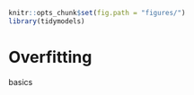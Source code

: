 ```r
knitr::opts_chunk$set(fig.path = "figures/")
library(tidymodels)
```

# Overfitting

basics




